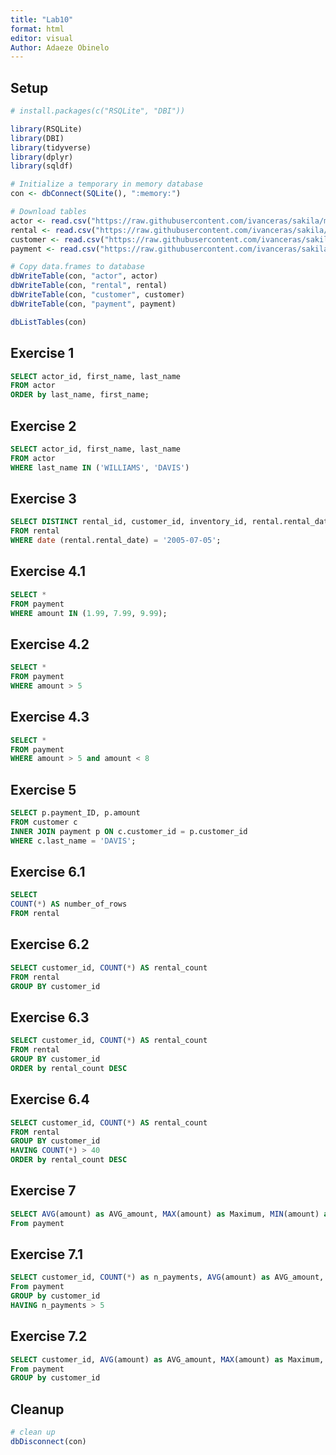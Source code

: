 ```yaml
---
title: "Lab10"
format: html
editor: visual
Author: Adaeze Obinelo
---
```


## Setup

```r
# install.packages(c("RSQLite", "DBI"))

library(RSQLite)
library(DBI)
library(tidyverse)
library(dplyr)
library(sqldf)

# Initialize a temporary in memory database
con <- dbConnect(SQLite(), ":memory:")

# Download tables
actor <- read.csv("https://raw.githubusercontent.com/ivanceras/sakila/master/csv-sakila-db/actor.csv")
rental <- read.csv("https://raw.githubusercontent.com/ivanceras/sakila/master/csv-sakila-db/rental.csv")
customer <- read.csv("https://raw.githubusercontent.com/ivanceras/sakila/master/csv-sakila-db/customer.csv")
payment <- read.csv("https://raw.githubusercontent.com/ivanceras/sakila/master/csv-sakila-db/payment_p2007_01.csv")

# Copy data.frames to database
dbWriteTable(con, "actor", actor)
dbWriteTable(con, "rental", rental)
dbWriteTable(con, "customer", customer)
dbWriteTable(con, "payment", payment)
```

```r
dbListTables(con)
```

## Exercise 1

```sql
SELECT actor_id, first_name, last_name
FROM actor
ORDER by last_name, first_name;
```

## Exercise 2

```sql
SELECT actor_id, first_name, last_name
FROM actor
WHERE last_name IN ('WILLIAMS', 'DAVIS')
```

## Exercise 3

```sql
SELECT DISTINCT rental_id, customer_id, inventory_id, rental.rental_date
FROM rental
WHERE date (rental.rental_date) = '2005-07-05';
```

## Exercise 4.1

```sql
SELECT *
FROM payment
WHERE amount IN (1.99, 7.99, 9.99);
```

## Exercise 4.2

```sql
SELECT *
FROM payment
WHERE amount > 5
```

## Exercise 4.3

```sql
SELECT *
FROM payment
WHERE amount > 5 and amount < 8

```

## Exercise 5

```sql
SELECT p.payment_ID, p.amount
FROM customer c
INNER JOIN payment p ON c.customer_id = p.customer_id
WHERE c.last_name = 'DAVIS';

```

## **Exercise 6.1**

```sql
SELECT 
COUNT(*) AS number_of_rows
FROM rental
```

## Exercise 6.2

```sql
SELECT customer_id, COUNT(*) AS rental_count
FROM rental
GROUP BY customer_id
```

## Exercise 6.3

```sql
SELECT customer_id, COUNT(*) AS rental_count
FROM rental
GROUP BY customer_id
ORDER by rental_count DESC

```

## **Exercise 6.4**

```sql
SELECT customer_id, COUNT(*) AS rental_count
FROM rental
GROUP BY customer_id
HAVING COUNT(*) > 40
ORDER by rental_count DESC
```

## Exercise 7

```sql
SELECT AVG(amount) as AVG_amount, MAX(amount) as Maximum, MIN(amount) as Minimum, SUM(amount) as Sum_payment
From payment

```

## Exercise 7.1

```sql
SELECT customer_id, COUNT(*) as n_payments, AVG(amount) as AVG_amount, MAX(amount) as Maximum, MIN(amount) as Minimum, SUM(amount) as Sum_payment
From payment
GROUP by customer_id
HAVING n_payments > 5
```

## Exercise 7.2

```sql
SELECT customer_id, AVG(amount) as AVG_amount, MAX(amount) as Maximum, MIN(amount) as Minimum, SUM(amount) as Sum_payment
From payment
GROUP by customer_id

```

## Cleanup

```r
# clean up
dbDisconnect(con)
```
